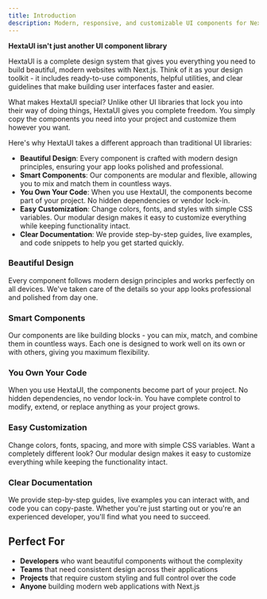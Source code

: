 ```yaml
---
title: Introduction
description: Modern, responsive, and customizable UI components for Next.js. Copy, adapt, and personalize them.
---
```


**HextaUI isn't just another UI component library**

HextaUI is a complete design system that gives you everything you need to build beautiful, modern websites with Next.js. Think of it as your design toolkit - it includes ready-to-use components, helpful utilities, and clear guidelines that make building user interfaces faster and easier.

What makes HextaUI special? Unlike other UI libraries that lock you into their way of doing things, HextaUI gives you complete freedom. You simply copy the components you need into your project and customize them however you want.

Here's why HextaUI takes a different approach than traditional UI libraries:

- **Beautiful Design**: Every component is crafted with modern design principles, ensuring your app looks polished and professional.
- **Smart Components**: Our components are modular and flexible, allowing you to mix and match them in countless ways.
- **You Own Your Code**: When you use HextaUI, the components become part of your project. No hidden dependencies or vendor lock-in.
- **Easy Customization**: Change colors, fonts, and styles with simple CSS variables. Our modular design makes it easy to customize everything while keeping functionality intact.
- **Clear Documentation**: We provide step-by-step guides, live examples, and code snippets to help you get started quickly.

### Beautiful Design

Every component follows modern design principles and works perfectly on all devices. We've taken care of the details so your app looks professional and polished from day one.

### Smart Components

Our components are like building blocks - you can mix, match, and combine them in countless ways. Each one is designed to work well on its own or with others, giving you maximum flexibility.

### You Own Your Code

When you use HextaUI, the components become part of your project. No hidden dependencies, no vendor lock-in. You have complete control to modify, extend, or replace anything as your project grows.

### Easy Customization

Change colors, fonts, spacing, and more with simple CSS variables. Want a completely different look? Our modular design makes it easy to customize everything while keeping the functionality intact.

### Clear Documentation

We provide step-by-step guides, live examples you can interact with, and code you can copy-paste. Whether you're just starting out or you're an experienced developer, you'll find what you need to succeed.

## Perfect For

- **Developers** who want beautiful components without the complexity
- **Teams** that need consistent design across their applications
- **Projects** that require custom styling and full control over the code
- **Anyone** building modern web applications with Next.js
